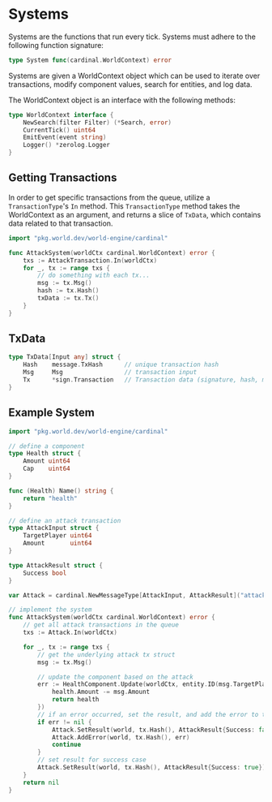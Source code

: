# Systems

Systems are the functions that run every tick. Systems must adhere to the following function signature:

```go
type System func(cardinal.WorldContext) error
```

Systems are given a WorldContext object which can be used to iterate over transactions, modify component values, search for entities, and log data.

The WorldContext object is an interface with the following methods:

```go
type WorldContext interface {
    NewSearch(filter Filter) (*Search, error)
    CurrentTick() uint64
    EmitEvent(event string)
    Logger() *zerolog.Logger
}
````

## Getting Transactions

In order to get specific transactions from the queue, utilize a `TransactionType`'s `In` method. This `TransactionType` method takes the WorldContext as an argument, and returns a slice of `TxData`, which contains data related to that transaction.

```go
import "pkg.world.dev/world-engine/cardinal"

func AttackSystem(worldCtx cardinal.WorldContext) error {
    txs := AttackTransaction.In(worldCtx)
    for _, tx := range txs {
        // do something with each tx...
		msg := tx.Msg()
		hash := tx.Hash()
		txData := tx.Tx()
	}
}

```
## TxData

```go
type TxData[Input any] struct {
    Hash    message.TxHash      // unique transaction hash
    Msg     Msg                 // transaction input
    Tx      *sign.Transaction   // Transaction data (signature, hash, message data)
}
```

## Example System

```go
import "pkg.world.dev/world-engine/cardinal"

// define a component
type Health struct {
	Amount uint64
	Cap    uint64
}

func (Health) Name() string {
	return "health"
}

// define an attack transaction
type AttackInput struct {
	TargetPlayer uint64
	Amount       uint64
}

type AttackResult struct {
	Success bool
}

var Attack = cardinal.NewMessageType[AttackInput, AttackResult]("attack")

// implement the system
func AttackSystem(worldCtx cardinal.WorldContext) error {
	// get all attack transactions in the queue
	txs := Attack.In(worldCtx)

	for _, tx := range txs {
		// get the underlying attack tx struct
		msg := tx.Msg()

		// update the component based on the attack
		err := HealthComponent.Update(worldCtx, entity.ID(msg.TargetPlayer), func(health Health) Health {
			health.Amount -= msg.Amount
			return health
		})
		// if an error occurred, set the result, and add the error to the transaction.
		if err != nil {
			Attack.SetResult(world, tx.Hash(), AttackResult{Success: false})
			Attack.AddError(world, tx.Hash(), err)
			continue
		}
		// set result for success case
		Attack.SetResult(world, tx.Hash(), AttackResult{Success: true})
	}
	return nil
}
```